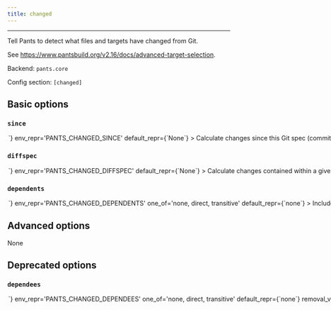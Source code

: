 ```yaml
---
title: changed
---
```



---

Tell Pants to detect what files and targets have changed from Git.

See https://www.pantsbuild.org/v2.16/docs/advanced-target-selection.

Backend: <span className="color--primary">`pants.core`</span>

Config section: <span className="color--primary">`[changed]`</span>

<span className={styles.options}>

## Basic options

### `since`

<Option
  cli_repr={`--changed-since=<str>`}
  env_repr='PANTS_CHANGED_SINCE'
  default_repr={`None`}
>

Calculate changes since this Git spec (commit range/SHA/ref).

</Option>

### `diffspec`

<Option
  cli_repr={`--changed-diffspec=<str>`}
  env_repr='PANTS_CHANGED_DIFFSPEC'
  default_repr={`None`}
>

Calculate changes contained within a given Git spec (commit range/SHA/ref).

</Option>

### `dependents`

<Option
  cli_repr={`--changed-dependents=<DependentsOption>`}
  env_repr='PANTS_CHANGED_DEPENDENTS'
  one_of='none, direct, transitive'
  default_repr={`none`}
>

Include direct or transitive dependents of changed targets.

</Option>

## Advanced options

None

## Deprecated options

### `dependees`

<Option
  cli_repr={`--changed-dependees=<DependentsOption>`}
  env_repr='PANTS_CHANGED_DEPENDEES'
  one_of='none, direct, transitive'
  default_repr={`none`}
  removal_version='2.23.0.dev0'
  removal_hint={'Use --dependents instead'}
>

Include direct or transitive dependents of changed targets.

</Option>

</span>
